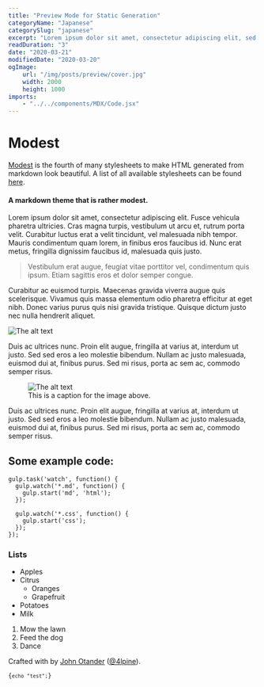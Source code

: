 ```yaml
---
title: "Preview Mode for Static Generation"
categoryName: "Japanese"
categorySlug: "japanese"
excerpt: "Lorem ipsum dolor sit amet, consectetur adipiscing elit, sed do eiusmod tempor incididunt ut labore et dolore magna aliqua. Praesent elementum facilisis leo vel fringilla est ullamcorper eget. At imperdiet dui accumsan sit amet nulla facilities morbi tempus."
readDuration: "3"
date: "2020-03-21"
modifiedDate: "2020-03-20"
ogImage:
    url: "/img/posts/preview/cover.jpg"
    width: 2000
    height: 1000
imports:
    - "../../components/MDX/Code.jsx"
---
```



# Modest

[Modest](https://github.com/markdowncss/modest) is the fourth of many stylesheets to make HTML generated from markdown look beautiful. A list of all available stylesheets can be found [here](https://github.com/markdowncss).

#### A markdown theme that is rather modest.

Lorem ipsum dolor sit amet, consectetur adipiscing elit. Fusce vehicula pharetra ultricies. Cras magna turpis, vestibulum ut arcu et, rutrum porta velit. Curabitur luctus erat a velit tincidunt, vel malesuada nibh tempor. Mauris condimentum quam lorem, in finibus eros faucibus id. Nunc erat metus, fringilla dignissim faucibus id, malesuada quis justo.

> Vestibulum erat augue, feugiat vitae porttitor vel, condimentum quis ipsum. Etiam sagittis eros et dolor semper congue.

Curabitur ac euismod turpis. Maecenas gravida viverra augue quis scelerisque. Vivamus quis massa elementum odio pharetra efficitur at eget nibh. Donec varius purus quis nisi gravida tristique. Quisque dictum justo nec nulla hendrerit aliquet.

![The alt text](/img/posts/preview/image1.png "Caption text")

Duis ac ultrices nunc. Proin elit augue, fringilla at varius at, interdum ut justo. Sed sed eros a leo molestie bibendum. Nullam ac justo malesuada, euismod dui at, finibus purus. Sed mi risus, porta ac sem ac, commodo semper risus.

<figure>
    <img
        src="/img/posts/preview/image2.png"
        alt="The alt text"
        title="The title text"
    />
    <figcaption>This is a caption for the image above.</figcaption>
</figure>

Duis ac ultrices nunc. Proin elit augue, fringilla at varius at, interdum ut justo. Sed sed eros a leo molestie bibendum. Nullam ac justo malesuada, euismod dui at, finibus purus. Sed mi risus, porta ac sem ac, commodo semper risus.

## Some example code:

```
gulp.task('watch', function() {
  gulp.watch('*.md', function() {
    gulp.start('md', 'html');
  });

  gulp.watch('*.css', function() {
    gulp.start('css');
  });
});
```

### Lists

-   Apples
-   Citrus
    -   Oranges
    -   Grapefruit
-   Potatoes
-   Milk

1.  Mow the lawn
2.  Feed the dog
3.  Dance

Crafted with by [John Otander](http://johnotander.com) ([@4lpine](https://twitter.com/4lpine)).

<Code lang="php">{`
echo "test";
`}</Code>
